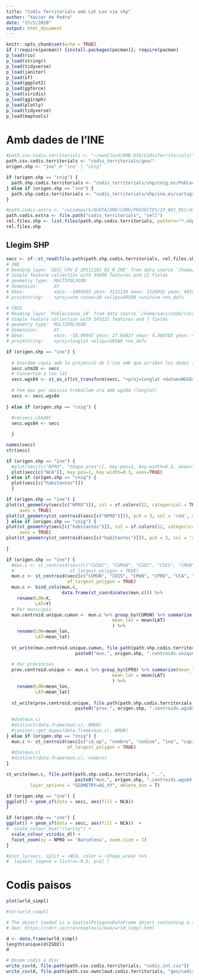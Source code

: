 ```yaml
---
title: "Codis Territorials amb Lat Lon via shp"
author: "Xavier de Pedro"
date: "17/5/2020"
output: html_document
---
```


```r
knitr::opts_chunk$set(echo = TRUE)
if (!require(pacman)) {install.packages(pacman)}; require(pacman)
p_load(rio)
p_load(stringr)
p_load(tidyverse)
p_load(janitor)
p_load(sf)
p_load(ggplot2)
p_load(ggforce)
p_load(viridis)
p_load(ggiraph)
p_load(plotly)
p_load(tidyverse)
p_load(maptools)
```


# Amb dades de l'INE

```r
#path.csv.codis.territorials <- "~/ownCloud/OMD-GID/CodisTerritorials/"
path.csv.codis.territorials <- "codis_territorials/geo/"
origen.shp <- "ine" # "ine" | "cnig"

if (origen.shp == "cnig") {
  path.shp.codis.territorials <- "codis_territorials/shp/cnig.es/Poblaciones_v0/"
} else if (origen.shp == "ine") {
  path.shp.codis.territorials <- "codis_territorials/shp/ine.es/cartografia_censo2011_nacional/"
}

#path.codis.extra <- "/windows/k/QUOTA/OMD/COMU/PROJECTES/19_001_BSC/dades/codis_territorials/"
path.codis.extra <- file.path("codis_territorials", "vell")
rel.files.shp <- list.files(path.shp.codis.territorials, pattern="*.shp$", recursive = TRUE)
rel.files.shp
```


## Llegim SHP

```r
secc <- sf::st_read(file.path(path.shp.codis.territorials, rel.files.shp[1]))
# INE
# Reading layer `SECC_CPV_E_20111101_01_R_INE' from data source `/home/xavi/code/rscripts/codis_territorials/shp/ine.es/cartografia_censo2011_nacional/SECC_CPV_E_20111101_01_R_INE.shp' using driver `ESRI Shapefile'
# Simple feature collection with 35960 features and 21 fields
# geometry type:  MULTIPOLYGON
# dimension:      XY
# bbox:           xmin: -1004502 ymin: 3132130 xmax: 1126932 ymax: 4859240
# proj4string:    +proj=utm +zone=30 +ellps=GRS80 +units=m +no_defs 

# CNIG
# Reading layer `Poblaciones_v0' from data source `/home/xavi/code/rscripts/codis_territorials/shp/cnig.es/Poblaciones_v0/Poblaciones_v0.shp' using driver `ESRI Shapefile'
# Simple feature collection with 143221 features and 7 fields
# geometry type:  MULTIPOLYGON
# dimension:      XY
# bbox:           xmin: -18.09947 ymin: 27.64027 xmax: 4.304783 ymax: 43.78703
# proj4string:    +proj=longlat +ellps=GRS80 +no_defs 

```

```r

if (origen.shp == "ine") {
  
  # Guardem copia amb la projecció de l'ine amb que arriben les dades (UTM, zona 30)
  secc.utm30 <- secc
  # Convertim a lon lat
  secc.wgs84 <- st_as_sf(st_transform(secc, "+proj=longlat +datum=WGS84 +no_defs"))
  
  # Fem qeu per omissió treballem ara amb wgs84 (longlat)
  secc <- secc.wgs84
  
} else if (origen.shp == "cnig") {
  
  #rm(secc.utm30)
  secc.wgs84 <- secc

  }
```


```r
names(secc)
str(secc)
```
```r
if (origen.shp == "ine") {
  #plot(secc[c("NPRO", "Shape_area")], key.pos=1, key.width=0.3, axes=TRUE)
  plot(secc[c("NCA")], key.pos=1, key.width=0.3, axes=TRUE)
} else if (origen.shp == "cnig") {
  plot(secc[c("habitantes")])
  }
```

```r
if (origen.shp == "ine") {
plot(st_geometry(secc[c("NPRO")]), col = sf.colors(12, categorical = TRUE), border = 'grey', 
     axes = TRUE)
plot(st_geometry(st_centroid(secc[c("NPRO")])), pch = 3, col = 'red', add = TRUE)
} else if (origen.shp == "cnig") {
plot(st_geometry(secc[c("habitantes")]), col = sf.colors(12, categorical = TRUE), border = 'grey', 
     axes = TRUE)
plot(st_geometry(st_centroid(secc[c("habitantes")])), pch = 3, col = 'red', add = TRUE)
  
}
```

```r
if (origen.shp == "ine") {
  #mun.c <- st_centroid(secc[c("CUSEC", "CUMUN", "CSEC", "CDIS", "CMUN", "CPRO", "CCA", "CUDIS", "NPRO", "NCA", "NMUN")],
  #                     of_largest_polygon = TRUE)
  mun.c <- st_centroid(secc[c("CUMUN", "CDIS", "CMUN", "CPRO", "CCA", "CUDIS", "NPRO", "NCA", "NMUN")],
                       of_largest_polygon = TRUE)
  mun.c <- bind_cols(mun.c,
                     data.frame(st_coordinates(mun.c))) %>% 
    rename(LON=X,
           LAT=Y)
  # Per municipis
  mun.centroid.unique.cumun <- mun.c %>% group_by(CUMUN) %>% summarize(mean_lon = mean(LON),
                                        mean_lat = mean(LAT)
                                        ) %>% 
    rename(LON=mean_lon,
           LAT=mean_lat)
  
  st_write(mun.centroid.unique.cumun, file.path(path.shp.codis.territorials, "..",
                          paste0("mun.", origen.shp, ".centroids.unique.cumun.wgs84.csv")), delete_dsn = T)
  
  # Per provincies
  prov.centroid.unique <- mun.c %>% group_by(CPRO) %>% summarize(mean_lon = mean(LON),
                                        mean_lat = mean(LAT)
                                        ) %>% 
    rename(LON=mean_lon,
           LAT=mean_lat)
  
  st_write(prov.centroid.unique, file.path(path.shp.codis.territorials, "..",
                          paste0("prov.", origen.shp, ".centroids.wgs84.csv")), delete_dsn = T)
  
  #dim(mun.c)
  #distinct(data.frame(mun.c), NMUN)
  #janitor::get_dupes(data.frame(mun.c), NMUN)
} else if (origen.shp == "cnig") {
  mun.c <- st_centroid(secc[c("id_ep", "nombre", "codine", "ine", "capital")],
                       of_largest_polygon = TRUE)
  #dim(mun.c)
  #distinct(data.frame(mun.c), nombre)
}

st_write(mun.c, file.path(path.shp.codis.territorials, "..",
                          paste0("mun.", origen.shp, ".centroids.wgs84.csv")),
         layer_options = "GEOMETRY=AS_XY", delete_dsn = T)

```


```r
if (origen.shp == "ine") {
ggplot() + geom_sf(data = secc, aes(fill = NCA))
}
```


```r
if (origen.shp == "ine") {
ggplot() + geom_sf(data = secc, aes(fill = NCA))  +
#  scale_colour_hue("clarity") +
  scale_colour_viridis_d() +
  facet_zoom(xy = NPRO == 'Barcelona', zoom.size = 1)
}
```

```r
#plot_ly(secc, split = ~NCA, color = ~Shape_area) %>% 
#  layout( legend = list(x=-0.5, y=1) )
```

# Codis paisos

```r
plot(wrld_simpl)
```


```r
#str(wrld_simpl)

# The object loaded is a SpatialPolygonsDataFrame object containing a slightly modified version of Bjoern Sandvik's improved version of world\_borders.zip - TM\_WORLD\_BORDERS\_SIMPL-0.2.zip dataset from the Mapping Hacks geodata site. The country Polygons objects and the data slot data frame row numbers have been set to the ISO 3166 three letter codes. 
# See: https://rdrr.io/cran/maptools/man/wrld_simpl.html

d <- data.frame(wrld_simpl)
length(unique(d$ISO2))
d
```

```r
# Desem codis a disc
write_csv(d, file.path(path.csv.codis.territorials, "codis.int.csv"))
write_csv(d, file.path(path.csv.owncloud.codis.territorials, "geo/codis.int.csv"))
```


